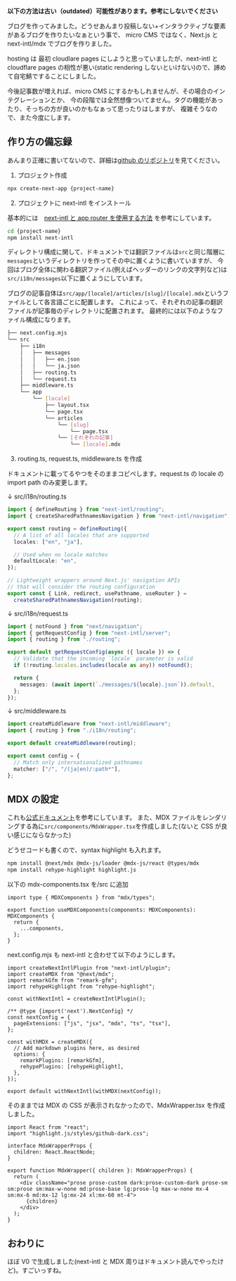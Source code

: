 **以下の方法は古い（outdated）可能性があります。参考にしないでください**

ブログを作ってみました。どうせあんまり投稿しない+インタラクティブな要素があるブログを作りたいなぁという事で、
micro CMS ではなく、Next.js と next-intl/mdx でブログを作りました。

hosting は 最初 cloudlare pages にしようと思っていましたが、next-intl と cloudflare pages の相性が悪い(static rendering しないといけない)ので、諦めて自宅鯖ですることにしました。

今後記事数が増えれば、micro CMS にするかもしれませんが、その場合のインテグレーションとか、
今の段階では全然想像ついてません。タグの機能があったり、そっちの方が良いのかもなぁって思ったりはしますが、
複雑そうなので、また今度にします。

## 作り方の備忘録

あんまり正確に書いてないので、詳細は[github のリポジトリ](https://github.com/Tatmius/tatmius.net-blog)を見てください。

1. プロジェクト作成

```bash
npx create-next-app {project-name}
```

2. プロジェクトに next-intl をインストール

基本的には　[next-intl と app router を使用する方法](https://next-intl-docs.vercel.app/docs/getting-started/app-router/with-i18n-routing) を参考にしています。

```bash
cd {project-name}
npm install next-intl
```

ディレクトリ構成に関して、ドキュメントでは翻訳ファイルは`src`と同じ階層に`messages`というディレクトリを作ってその中に置くように書いていますが、
今回はブログ全体に関わる翻訳ファイル(例えばヘッダーのリンクの文字列など)は`src/i18n/messages`以下に置くようにしています。

ブログの記事自体は`src/app/[locale]/articles/[slug]/[locale].mdx`というファイルとして各言語ごとに配置します。
これによって、それぞれの記事の翻訳ファイルが記事毎のディレクトリに配置されます。
最終的には以下のようなファイル構成になります。

```bash
├── next.config.mjs
└── src
    ├── i18n
    │   ├── messages
    │   │   ├── en.json
    │   │   └── ja.json
    │   ├── routing.ts
    │   └── request.ts
    ├── middleware.ts
    └── app
        └── [locale]
            ├── layout.tsx
            └── page.tsx
            └── articles
                └── [slug]
                    └── page.tsx
                └── [それぞれの記事]
                    └── [locale].mdx
```

3. routing.ts, request.ts, middleware.ts を作成

ドキュメントに載ってるやつをそのままコピペします。request.ts の locale の import path のみ変更します。

↓ src/i18n/routing.ts

```ts src/i18n/routing.ts
import { defineRouting } from "next-intl/routing";
import { createSharedPathnamesNavigation } from "next-intl/navigation";

export const routing = defineRouting({
  // A list of all locales that are supported
  locales: ["en", "ja"],

  // Used when no locale matches
  defaultLocale: "en",
});

// Lightweight wrappers around Next.js' navigation APIs
// that will consider the routing configuration
export const { Link, redirect, usePathname, useRouter } =
  createSharedPathnamesNavigation(routing);
```

↓ src/i18n/request.ts

```ts src/i18n/request.ts
import { notFound } from "next/navigation";
import { getRequestConfig } from "next-intl/server";
import { routing } from "./routing";

export default getRequestConfig(async ({ locale }) => {
  // Validate that the incoming `locale` parameter is valid
  if (!routing.locales.includes(locale as any)) notFound();

  return {
    messages: (await import(`./messages/${locale}.json`)).default,
  };
});
```

↓ src/middleware.ts

```ts src/middleware.ts
import createMiddleware from "next-intl/middleware";
import { routing } from "./i18n/routing";

export default createMiddleware(routing);

export const config = {
  // Match only internationalized pathnames
  matcher: ["/", "/(ja|en)/:path*"],
};
```

## MDX の設定

これも[公式ドキュメント](https://next-intl-docs.vercel.app/docs/environments/mdx)を参考にしています。
また、MDX ファイルをレンダリングする為に`src/components/MdxWrapper.tsx`を作成しました(ないと CSS が良い感じにならなかった)

どうせコードも書くので、syntax highlight も入れます。

```bash
npm install @next/mdx @mdx-js/loader @mdx-js/react @types/mdx
npm install rehype-highlight highlight.js
```

以下の mdx-components.tsx を/src に追加

```tsx src/mdx-components.tsx
import type { MDXComponents } from "mdx/types";

export function useMDXComponents(components: MDXComponents): MDXComponents {
  return {
    ...components,
  };
}
```

next.config.mjs も next-intl と合わせて以下のようにします。

```tsx next.config.mjs
import createNextIntlPlugin from "next-intl/plugin";
import createMDX from "@next/mdx";
import remarkGfm from "remark-gfm";
import rehypeHighlight from "rehype-highlight";

const withNextIntl = createNextIntlPlugin();

/** @type {import('next').NextConfig} */
const nextConfig = {
  pageExtensions: ["js", "jsx", "mdx", "ts", "tsx"],
};

const withMDX = createMDX({
  // Add markdown plugins here, as desired
  options: {
    remarkPlugins: [remarkGfm],
    rehypePlugins: [rehypeHighlight],
  },
});

export default withNextIntl(withMDX(nextConfig));
```

そのままでは MDX の CSS が表示されなかったので、MdxWrapper.tsx を作成しました。

```tsx src/components/MdxWrapper.tsx
import React from "react";
import "highlight.js/styles/github-dark.css";

interface MdxWrapperProps {
  children: React.ReactNode;
}

export function MdxWrapper({ children }: MdxWrapperProps) {
  return (
    <div className="prose prose-custom dark:prose-custom-dark prose-sm sm:prose sm:max-w-none md:prose-base lg:prose-lg max-w-none mx-4 sm:mx-6 md:mx-12 lg:mx-24 xl:mx-60 mt-4">
      {children}
    </div>
  );
}
```

## おわりに

ほぼ V0 で生成しました(next-intl と MDX 周りはドキュメント読んでやったけど)。すごいっすね。
